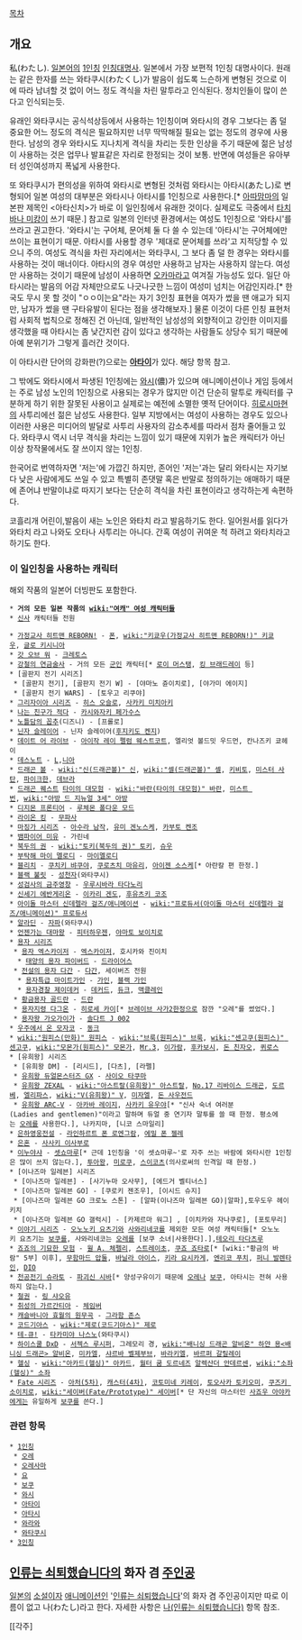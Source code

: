 [[목차]]

== 개요 ==
私(わたし). [[일본어]]의 [[1인칭]] [[인칭대명사]]. 일본에서 가장 보편적 1인칭 대명사이다. 원래는 같은 한자를 쓰는 와타쿠시(わたくし)가 발음이 쉽도록 느슨하게 변형된 것으로 이에 따라 남녀할 것 없이 어느 정도 격식을 차린 말투라고 인식된다. 정치인들이 많이 쓴다고 인식되는듯. 

유래인 와타쿠시는 공식석상등에서 사용하는 1인칭이며 와타시의 경우 그보다는 좀 덜 중요한 어느 정도의 격식은 필요하지만 너무 딱딱해질 필요는 없는 정도의 경우에 사용한다. 남성의 경우 와타시도 지나치게 격식을 차리는 듯한 인상을 주기 때문에 젊은 남성이 사용하는 것은 업무나 발표같은 자리로 한정되는 것이 보통. 반면에 여성들은 유아부터 성인여성까지 폭넓게 사용한다.

또 와타쿠시가 편의성을 위하여 와타시로 변형된 것처럼 와타시는 아타시(あたし)로 변형되어 일본 여성의 대부분은 와타시나 아타시를 1인칭으로 사용한다.[* [[아따맘마]]의 일본판 제목인 <아타신치>가 바로 이 일인칭에서 유래한 것이다. 실제로도 극중에서 [[오아리|타치바나 미캉]]이 쓰기 때문.] 참고로 일본의 인터넷 환경에서는 여성도 1인칭으로 '와타시'를 쓰라고 권고한다. '와타시'는 구어체, 문어체 둘 다 쓸 수 있는데 '아타시'는 구어체에만 쓰이는 표현이기 때문. 아타시를 사용할 경우 '제대로 문어체를 쓰라'고 지적당할 수 있으니 주의. 여성도 격식을 차린 자리에서는 와타쿠시, 그 보다 좀 덜 한 경우는 와타시를 사용하는 것이 매너이다. 아타시의 경우 여성만 사용하고 남자는 사용하지 않는다. 여성만 사용하는 것이기 때문에 남성이 사용하면 [[오카마]]라고 여겨질 가능성도 있다. 일단 아타시라는 발음의 어감 자체만으로도 나긋나긋한 느낌이 여성미 넘치는 어감인지라.[* 한국도 무시 못 할 것이 "ㅇㅇ이는요"라는 자기 3인칭 표현을 여자가 썼을 땐 애교가 되지만, 남자가 썼을 땐 구타유발이 된다는 점을 생각해보자.] 물론 이것이 다른 인칭 표현처럼 사회적 법칙으로 정해진 건 아닌데, 일반적인 남성성의 외향적이고 강인한 이미지를 생각했을 때 아타시는 좀 낮간지런 감이 있다고 생각하는 사람들도 상당수 되기 때문에 아예 분위기가 그렇게 흘러간 것이다.

이 아타시란 단어의 강화판(?)으로는 '''[[아타이]]'''가 있다. 해당 항목 참고.

그 밖에도 와타시에서 파생된 1인칭에는 [[와시]](儂)가 있으며 애니메이션이나 게임 등에서는 주로 남성 노인의 1인칭으로 사용되는 경우가 많지만 이건 단순히 말투로 캐릭터를 구분하게 하기 위한 잘못된 사용이고 실제로는 예전에 소멸한 옛적 단어이다. [[히로시마]]현의 사투리에선 젊은 남성도 사용한다. 일부 지방에서는 여성이 사용하는 경우도 있으나 이러한 사용은 미디어의 발달로 사투리 사용자의 감소추세를 따라서 점차 줄어들고 있다. 와타쿠시 역시 너무 격식을 차리는 느낌이 있기 때문에 지위가 높은 캐릭터가 아닌 이상 창작물에서도 잘 쓰이지 않는 1인칭.

한국어로 번역하자면 '저는'에 가깝긴 하지만, 존어인 '저는'과는 달리 와타시는 자기보다 낮은 사람에게도 쓰일 수 있고 특별히 존댓말 혹은 반말로 정의하기는 애매하기 때문에 존어냐 반말이냐로 따지기 보다는 단순히 격식을 차린 표현이라고 생각하는게 속편하다.

코흘리개 어린이,발음이 새는 노인은 와타치 라고 발음하기도 한다. 일어원서를 읽다가 와타치 라고 나와도 오타나 사투리는 아니다. 간혹 여성이 귀여운 척 하려고 와타치라고 하기도 한다.
=== 이 일인칭을 사용하는 캐릭터 ===
해외 작품의 일본어 더빙판도 포함한다.

 * '''거의 모든 일본 작품의 [[wiki:"여캐" 여성 캐릭터]]들'''
 * [[신사]] 캐릭터들 전원

 * [[가정교사 히트맨 REBORN!]] - [[폰]], [[wiki:"키쿄우(가정교사 히트맨 REBORN!)" 키쿄우]], [[글로 키시니아]]
 * [[갓 오브 워]] - [[크레토스]]
 * [[강철의 연금술사]] - 거의 모든 [[군인]] 캐릭터[* [[로이 머스탱]], [[킹 브래드레이]] 등]
 * [골판지 전기 시리즈]
  * [골판지 전기], [골판지 전기 W] - [야마노 쥰이치로], [야가미 에이지]
  * [골판지 전기 WARS] - [토우고 리쿠야]
 * [[그리자이아 시리즈]] - [[히스 오슬로]], [[사카키 미치아키]]
 * [[나는 친구가 적다]] - [[카시와자키 페가수스]]
 * [[노틀담의 꼽추]](디즈니) - [프롤로]
 * [[닌자 슬레이어]] - 닌자 슬레이어([[후지키도 켄지]])
 * [[데이트 어 라이브]] - [[아이작 레이 펠럼 웨스트코트]], 엘리엇 볼드밋 우드먼, 칸나즈키 쿄헤이
 * [[데스노트]] - [[L(데스노트)|L]],[[니아(데스노트)|니아]]
 * [[드래곤 볼]] - [[wiki:"신(드래곤볼)" 신]], [[wiki:"셀(드래곤볼)" 셀]], [[키비토]], [[미스터 사탄]], [[파이크한]], [[데브라]]
 * [[드래곤 퀘스트]] [[타이의 대모험]] - [[wiki:"바란(타이의 대모험)" 바란]], [[미스트 번]], [[wiki:"아방 드 지뉴얼 3세" 아방]]
 * [[디지몬 프론티어]] - [[루체몬 폴다운 모드]] 
 * [[라이온 킹]] - [[무파사]]
 * [[마징가 시리즈]] - [[아수라 남작]], [[유미 겐노스케]], [[카부토 켄조]]
 * [[뱀파이어 미유]] - 가린네
 * [[북두의 권]] - [[wiki:"토키(북두의 권)" 토키]], [[슈우]]
 * [[부탁해 마이 멜로디]] - [[마이멜로디]]
 * [[블리치]] - [[쿠치키 뱌쿠야]], [[쿠로츠치 마유리]], [[아이젠 소스케]][* 아란칼 편 한정.]
 * [[블랙 불릿]] - [[성천자]](와타쿠시)
 * [[성검사의 금주영창]] - [[우루시바라 타다노리]]
 * [[신세기 에반게리온]] - [[이카리 겐도]], [[후유츠키 코조]]
 * [[아이돌 마스터 신데렐라 걸즈/애니메이션]] - [[wiki:"프로듀서(아이돌 마스터 신데렐라 걸즈/애니메이션)" 프로듀서]]
 * [[알라딘]] - [[자파]](와타쿠시)
 * [[언젠가는 대마왕]] - [[피터하우젠]], [[야마토 보이치로]]
 * [[용자 시리즈]]
  * [[용자 엑스카이저]] - [[엑스카이저]], 호시카와 진이치
   * [[태양의 용자 파이버드]] - [[드라이어스]]
  * [[전설의 용자 다간]] - [[다간]], 세이버즈 전원
   * [[용자특급 마이트가인]] - [[가인]], [[블랙 가인]]
   * [[용자경찰 제이데커]] - [[데커드]], [[듀크]], [[맥클레인(용자경찰 제이데커)|맥클레인]]
  * [[황금용자 골드란]] - [[드란]] 
  * [[용자지령 다그온]] - [[히로세 카이]][* [[브레이브 사가2]]한정으로 잠깐 "오레"를 썼었다.]
  * [[용자왕 가오가이가]] - [[솔다트 J 002]]
 * [[우주에서 온 모자코]] - [[동크]]
 * [[wiki:"원피스(만화)" 원피스]] - [[wiki:"브룩(원피스)" 브룩]], [[wiki:"센고쿠(원피스)" 센고쿠]], [[wiki:"모몬가(원피스)" 모몬가]], [[Mr.3]], [[이가람]], [[후카보시]], [[돈 친자오]], [[퀴로스]]
 * [유희왕] 시리즈
  * [유희왕 DM] - [리시드], [다츠], [라펠]
  * [[유희왕 듀얼몬스터즈 GX]] - [[사이오 타쿠마]]
  * [[유희왕 ZEXAL]] - [[wiki:"아스트랄(유희왕)" 아스트랄]], [[No.17 리바이스 드래곤]], [[도르베]], [[엘리파스]], [[wiki:"V(유희왕)" V]], [[미자엘]], [[돈 사우전드]]
  * [[유희왕 ARC-V]] - [[아카바 레이지]], [[사카키 유우야]][* "신사 숙녀 여러분(Ladies and gentlemen)"이라고 말하며 듀얼 중 연기자 말투를 쓸 때 한정. 평소에는 [[오레]]를 사용한다.], 나카지마, [니코 스마일리]
 * [[은하영웅전설]] - [[라인하르트 폰 로엔그람]], [[에밀 폰 젤레]]
 * [[은혼]] - [[사사키 이사부로]]
 * [[이누야샤]] - [[셋쇼마루]][* 근데 1인칭을 '이 셋쇼마루~'로 자주 쓰는 바람에 와타시란 1인칭은 많이 쓰지 않는다.], [[투아왕]], [[미로쿠]], [[스이코츠]](의사로써의 인격일 때 한정.)
 * [이나즈마 일레븐] 시리즈
  * [이나즈마 일레븐] - [사기누마 오사무], [에드거 벨티너스]
  * [이나즈마 일레븐 GO] - [쿠로키 젠조우], [이시드 슈지]
  * [이나즈마 일레븐 GO 크로노 스톤] - [알파(이나즈마 일레븐 GO)|알파],토우도우 헤이키치
  * [이나즈마 일레븐 GO 갤럭시] - [카제르마 워그] , [이치카와 자나쿠로], [포토무리]
 * [[이야기 시리즈]] - [[오노노키 요츠기]]와 [[사와리네코]]를 제외한 모든 여성 캐릭터들[* 오노노키 요츠기는 [[보쿠]]를, 사와리네코는 [[오레]]를 [보쿠 소녀|사용한다].],[[테오리 타다츠루]]
 * [[죠죠의 기묘한 모험]] - [[윌 A. 체펠리]], [[스트레이초]], [[쿠죠 죠타로]][* [wiki:"황금의 바람" 5부] 이후], [[무함마드 압둘]], [[바닐라 아이스(죠죠의 기묘한 모험)|바닐라 아이스]], [[키라 요시카게]], [[엔리코 푸치]], [[퍼니 발렌타인]], [[DIO]]
 * [[천공전기 슈라토]] - [[파괴신 시바]][* 양성구유이기 때문에 [[오레]]나 [[보쿠]], 아타시는 전혀 사용하지 않는다.]
 * [[철권]] - [[링 샤오유]]
 * [[취성의 가르간티아]] - [[체임버]]
 * [[캐슬바니아 효월의 원무곡]] - [[그라함 존스]]
 * [[코드기아스]] - [[wiki:"제로(코드기아스)" 제로]]
 * [[테-큐!]] - [[타카미야 나스노]](와타쿠시)
 * [[하이스쿨 DxD]] - [[서젝스 루시퍼]], 그레모리 경, [[wiki:"배니싱 드래곤 알비온" 하얀 용<배니싱 드래곤> 알비온]], [[미카엘]], [[샤르바 벨제부브]], [[바라키엘]], [[바르퍼 갈릴레이]]
 * [[헬싱]] - [[wiki:"아카드(헬싱)" 아카드]], [[월터 쿰 도르네즈]] [[알렉산더 안데르센]], [[wiki:"소좌(헬싱)" 소좌]]
 * [[Fate 시리즈]] - [[아처(5차)]], [[캐스터(4차)]], [[코토미네 키레이]], [[토오사카 토키오미]], [[쿠즈키 소이치로]], [[wiki:"세이버(Fate/Prototype)" 세이버]][* 단 자신의 마스터인 [[사죠우 아야카]]에게는 유일하게 [[보쿠]]를 쓴다.] 

=== 관련 항목 ===
 * [[1인칭]]
  * [[오레]]
  * [[오레사마]]
  * [[요]]
  * [[보쿠]]
  * [[와시]]
  * [[아타이]]
  * [[아타시]]
  * [[와라와]]
  * [[와타쿠시]]
 * [[3인칭]]

== [[인류는 쇠퇴했습니다]]의 화자 겸 [[주인공]] ==
[[일본]]의 [[소설]]이자 [[애니메이션]]인 '[[인류는 쇠퇴했습니다]]'의 화자 겸 주인공이지만 따로 이름이 없고 나(わたし)라고 한다.
자세한 사항은 [[나(인류는 쇠퇴했습니다)]] 항목 참조.

[[각주]
